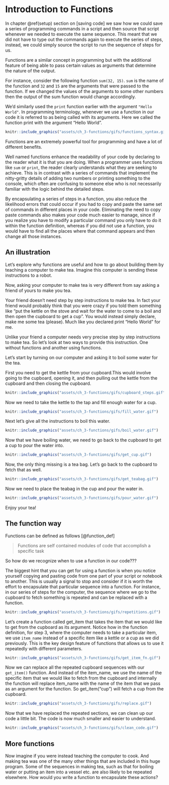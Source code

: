 # Introduction to Functions {#functions-intro}

In chapter \@ref(setup) section on [saving code] we saw how we could save a series of programming commands in a script and then source that script whenever we needed to execute the same sequence. This meant that we did not have to type out the commands again to execute the series of steps, instead, we could simply source the script to run the sequence of steps for us.

Functions are a similar concept in programming but with the additional feature of being able to pass certain values as arguments that determine the nature of the output.

For instance, consider the following function `sum(32, 15)`. `sum` is the name of the function and `32` and `15` are the arguments that were passed to the function. If we changed the values of the arguments to some other numbers then the output of the sum function would change accordingly.

We'd similarly used the `print` function earlier with the argument `"Hello World"`. In programming terminology, whenever we use a function in our code it is referred to as being called with its arguments. Here we called the function print with the argument "Hello World".

```r
knitr::include_graphics("assets/ch_3-functions/gifs/functions_syntax.gif")
```

Functions are an extremely powerful tool for programming and have a lot of different benefits.

Well named functions enhance the readability of your code by declaring to the reader what it is that you are doing. When a programmer uses functions like `sum` or `print`, the reader clearly understands what they are seeking to achieve. This is in contrast with a series of commands that implement the nitty-gritty details of adding two numbers or printing something to the console, which often are confusing to someone else who is not necessarily familiar with the logic behind the detailed steps.

By encapsulating a series of steps in a function, you also reduce the likelihood errors that could occur if you had to copy and paste the same set of commands in different places in your code. Eliminating the need to copy paste commands also makes your code much easier to manage, since if you realize you have to modify a particular command you only have to do it within the function definition, whereas if you did not use a function, you would have to find all the places where that command appears and then change all those instances.

## An illustration

Let's explore why functions are useful and how to go about building them by teaching a computer to make tea. Imagine this computer is sending these instructions to a robot.

Now, asking your computer to make tea is very different from say asking a friend of yours to make you tea.

Your friend doesn't need step by step instructions to make tea. In fact your friend would probably think that you were crazy if you told them something like "put the kettle on the stove and wait for the water to come to a boil and then open the cupboard to get a cup". You would instead simply declare, make me some tea (please). Much like you declared print "Hello World" for me.

Unlike your friend a computer needs very precise step by step instructions to make tea. So let's look at two ways to provide this instruction. One without functions and another using functions.

Let's start by turning on our computer and asking it to boil some water for the tea.

First you need to get the kettle from your cupboard.This would involve going to the cupboard, opening it, and then pulling out the kettle from the cupboard and then closing the cupboard.


```r
knitr::include_graphics("assets/ch_3-functions/gifs/cupboard_steps.gif")
```

Now we need to take the kettle to the tap and fill enough water for a cup.

```r
knitr::include_graphics("assets/ch_3-functions/gifs/fill_water.gif")
```

Next let's give all the instructions to boil this water.

```r
knitr::include_graphics("assets/ch_3-functions/gifs/boil_water.gif")
```

Now that we have boiling water, we need to go back to the cupboard to get a cup to pour the water into.

```r
knitr::include_graphics("assets/ch_3-functions/gifs/get_cup.gif")
```

Now, the only thing missing is a tea bag. Let's go back to the cupboard to fetch that as well.

```r
knitr::include_graphics("assets/ch_3-functions/gifs/get_teabag.gif")
```

Now we need to place the teabag in the cup and pour the water in.

```r
knitr::include_graphics("assets/ch_3-functions/gifs/pour_water.gif")
```

Enjoy your tea!

## The function way

Functions can be defined as follows [@function_def]

> Functions are self contained modules of code that accomplish a specific task

So how do we recognize when to use a function in our code???

The biggest hint that you can get for using a function is when you notice yourself copying and pasting code from one part of your script or notebook to another. This is usually a signal to stop and consider if it is worth the effort to encapsulate that particular sequence into a function. For instance, in our series of steps for the computer, the sequence where we go to the cupboard to fetch something is repeated and can be replaced with a function.

```r
knitr::include_graphics("assets/ch_3-functions/gifs/repetitions.gif")
```

Let's create a function called get_item that takes the item that we would like to get from the cupboard as its argument. Notice how in the function definition, for step 3, where the computer needs to take a particular item, we use `item_name` instead of a specific item like a kettle or a cup as we did previously. This is the key design feature of functions that allows us to use it repeatedly with different parameters.

```r
knitr::include_graphics("assets/ch_3-functions/gifs/get_item_fn.gif")
```

Now we can replace all the repeated cupboard sequences with our `get_item()` function. And instead of the item_name, we use the name of the specific item that we would like to fetch from the cupboard and internally the function will replace item_name with the name of the item that we pass as an argument for the function. So get_item("cup") will fetch a cup from the cupboard.

```r
knitr::include_graphics("assets/ch_3-functions/gifs/replace.gif")
```

Now that we have replaced the repeated sections, we can clean up our code a little bit. The code is now much smaller and easier to understand.
```r
knitr::include_graphics("assets/ch_3-functions/gifs/clean_code.gif")
```

## More functions
Now imagine if you were instead teaching the computer to cook. And making tea was one of the many other things that are included in this huge program. Some of the sequences in making tea, such as that for boiling water or putting an item into a vessel etc. are also likely to be repeated elsewhere. How would you write a function to encapsulate these actions?

